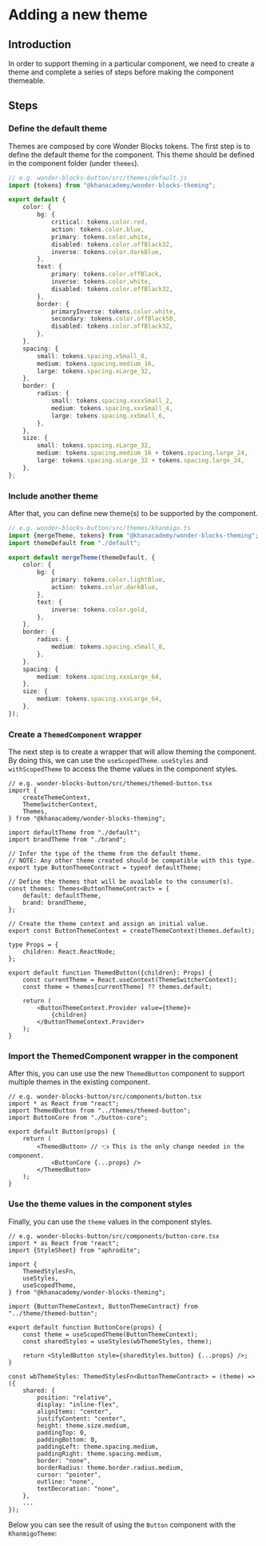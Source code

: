 

<Meta title="Theming / Guides / Adding a theme" />

# Adding a new theme

## Introduction

In order to support theming in a particular component, we need to create a theme
and complete a series of steps before making the component themeable.

## Steps

### Define the default theme

Themes are composed by core Wonder Blocks tokens. The first step is to define
the default theme for the component. This theme should be defined in the
component folder (under `themes`).

```ts
// e.g. wonder-blocks-button/src/themes/default.js
import {tokens} from "@khanacademy/wonder-blocks-theming";

export default {
    color: {
        bg: {
            critical: tokens.color.red,
            action: tokens.color.blue,
            primary: tokens.color.white,
            disabled: tokens.color.offBlack32,
            inverse: tokens.color.darkBlue,
        },
        text: {
            primary: tokens.color.offBlack,
            inverse: tokens.color.white,
            disabled: tokens.color.offBlack32,
        },
        border: {
            primaryInverse: tokens.color.white,
            secondary: tokens.color.offBlack50,
            disabled: tokens.color.offBlack32,
        },
    },
    spacing: {
        small: tokens.spacing.xSmall_8,
        medium: tokens.spacing.medium_16,
        large: tokens.spacing.xLarge_32,
    },
    border: {
        radius: {
            small: tokens.spacing.xxxxSmall_2,
            medium: tokens.spacing.xxxSmall_4,
            large: tokens.spacing.xxSmall_6,
        },
    },
    size: {
        small: tokens.spacing.xLarge_32,
        medium: tokens.spacing.medium_16 + tokens.spacing.large_24,
        large: tokens.spacing.xLarge_32 + tokens.spacing.large_24,
    },
};
```

### Include another theme

After that, you can define new theme(s) to be supported by the component.

```ts
// e.g. wonder-blocks-button/src/themes/khanmigo.ts
import {mergeTheme, tokens} from "@khanacademy/wonder-blocks-theming";
import themeDefault from "./default";

export default mergeTheme(themeDefault, {
    color: {
        bg: {
            primary: tokens.color.lightBlue,
            action: tokens.color.darkBlue,
        },
        text: {
            inverse: tokens.color.gold,
        },
    },
    border: {
        radius: {
            medium: tokens.spacing.xSmall_8,
        },
    },
    spacing: {
        medium: tokens.spacing.xxxLarge_64,
    },
    size: {
        medium: tokens.spacing.xxxLarge_64,
    },
});
```

### Create a `ThemedComponent` wrapper

The next step is to create a wrapper that will allow theming the component. By
doing this, we can use the `useScopedTheme`. `useStyles` and `withScopedTheme`
to access the theme values in the component styles.

```tsx
// e.g. wonder-blocks-button/src/themes/themed-button.tsx
import {
    createThemeContext,
    ThemeSwitcherContext,
    Themes,
} from "@khanacademy/wonder-blocks-theming";

import defaultTheme from "./default";
import brandTheme from "./brand";

// Infer the type of the theme from the default theme.
// NOTE: Any other theme created should be compatible with this type.
export type ButtonThemeContract = typeof defaultTheme;

// Define the themes that will be available to the consumer(s).
const themes: Themes<ButtonThemeContract> = {
    default: defaultTheme,
    brand: brandTheme,
};

// Create the theme context and assign an initial value.
export const ButtonThemeContext = createThemeContext(themes.default);

type Props = {
    children: React.ReactNode;
};

export default function ThemedButton({children}: Props) {
    const currentTheme = React.useContext(ThemeSwitcherContext);
    const theme = themes[currentTheme] ?? themes.default;

    return (
        <ButtonThemeContext.Provider value={theme}>
            {children}
        </ButtonThemeContext.Provider>
    );
}
```

### Import the ThemedComponent wrapper in the component

After this, you can use use the new `ThemedButton` component to support multiple
themes in the existing component.

```tsx
// e.g. wonder-blocks-button/src/components/button.tsx
import * as React from "react";
import ThemedButton from "../themes/themed-button";
import ButtonCore from "./button-core";

export default Button(props) {
    return (
        <ThemedButton> // 👈 This is the only change needed in the component.
            <ButtonCore {...props} />
        </ThemedButton>
    );
}
```

### Use the theme values in the component styles

Finally, you can use the `theme` values in the component styles.

```tsx
// e.g. wonder-blocks-button/src/components/button-core.tsx
import * as React from "react";
import {StyleSheet} from "aphrodite";

import {
    ThemedStylesFn,
    useStyles,
    useScopedTheme,
} from "@khanacademy/wonder-blocks-theming";

import {ButtonThemeContext, ButtonThemeContract} from "../theme/themed-button";

export default function ButtonCore(props) {
    const theme = useScopedTheme(ButtonThemeContext);
    const sharedStyles = useStyles(wbThemeStyles, theme);

    return <StyledButton style={sharedStyles.button} {...props} />;
}

const wbThemeStyles: ThemedStylesFn<ButtonThemeContract> = (theme) => ({
    shared: {
        position: "relative",
        display: "inline-flex",
        alignItems: "center",
        justifyContent: "center",
        height: theme.size.medium,
        paddingTop: 0,
        paddingBottom: 0,
        paddingLeft: theme.spacing.medium,
        paddingRight: theme.spacing.medium,
        border: "none",
        borderRadius: theme.border.radius.medium,
        cursor: "pointer",
        outline: "none",
        textDecoration: "none",
    },
    ...
});
```

Below you can see the result of using the `Button` component with the
`KhanmigoTheme`:

<Canvas of={ButtonStories.KhanmigoTheme} />
